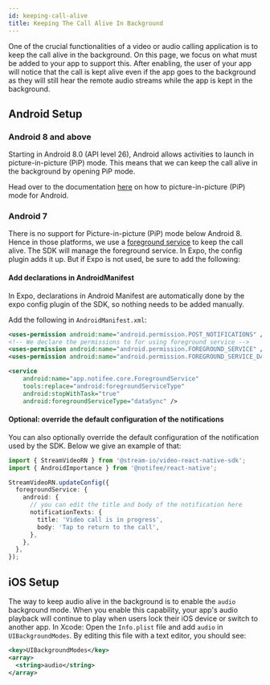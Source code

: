 ```yaml
---
id: keeping-call-alive
title: Keeping The Call Alive In Background
---
```


One of the crucial functionalities of a video or audio calling application is to keep the call alive in the background. On this page, we focus on what must be added to your app to support this. After enabling, the user of your app will notice that the call is kept alive even if the app goes to the background as they will still hear the remote audio streams while the app is kept in the background.

## Android Setup

### Android 8 and above

Starting in Android 8.0 (API level 26), Android allows activities to launch in picture-in-picture (PiP) mode. This means that we can keep the call alive in the background by opening PiP mode.

Head over to the documentation [here](../../advanced/pip/) on how to picture-in-picture (PiP) mode for Android.

### Android 7

There is no support for Picture-in-picture (PiP) mode below Android 8. Hence in those platforms, we use a [foreground service](https://developer.android.com/guide/components/foreground-services) to keep the call alive. The SDK will manage the foreground service. In Expo, the config plugin adds it up. But if Expo is not used, be sure to add the following:

#### Add declarations in AndroidManifest

<Tabs groupId="current-platform" queryString>
  <TabItem value="expo" label="Expo">

In Expo, declarations in Android Manifest are automatically done by the expo config plugin of the SDK, so nothing needs to be added manually.
 
  </TabItem>
  <TabItem value="reactnative" label="React Native">

Add the following in `AndroidManifest.xml`:

```xml title="AndroidManifest.xml"
<uses-permission android:name="android.permission.POST_NOTIFICATIONS" />
<!-- We declare the permissions to for using foreground service -->
<uses-permission android:name="android.permission.FOREGROUND_SERVICE" />
<uses-permission android:name="android.permission.FOREGROUND_SERVICE_DATA_SYNC" />

<service
    android:name="app.notifee.core.ForegroundService"
    tools:replace="android:foregroundServiceType"
    android:stopWithTask="true"
    android:foregroundServiceType="dataSync" />
```

  </TabItem>
</Tabs>


#### Optional: override the default configuration of the notifications

You can also optionally override the default configuration of the notification used by the SDK. Below we give an example of that:

```ts
import { StreamVideoRN } from '@stream-io/video-react-native-sdk';
import { AndroidImportance } from '@notifee/react-native';

StreamVideoRN.updateConfig({
  foregroundService: {
    android: {
      // you can edit the title and body of the notification here
      notificationTexts: {
        title: 'Video call is in progress',
        body: 'Tap to return to the call',
      },
    },
  },
});
```

## iOS Setup

The way to keep audio alive in the background is to enable the `audio` background mode. When you enable this capability, your app's audio playback will continue to play when users lock their iOS device or switch to another app. In Xcode: Open the `Info.plist` file and add `audio` in `UIBackgroundModes`. By editing this file with a text editor, you should see:

```xml
<key>UIBackgroundModes</key>
<array>
  <string>audio</string>
</array>
```
